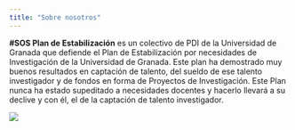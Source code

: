 ```yaml
---
title: "Sobre nosotros"
---
```



**#SOS Plan de Estabilización** es un colectivo de PDI de la Universidad de Granada que defiende el Plan de Estabilización por necesidades de Investigación de la Universidad de Granada. Este plan ha demostrado muy buenos resultados en captación de talento, del sueldo de ese talento investigador y de fondos en forma de Proyectos de Investigación. Este Plan nunca ha estado supeditado a necesidades docentes y hacerlo llevará a su declive y con él, el de la captación de talento investigador.

![](sos_plan.svg)